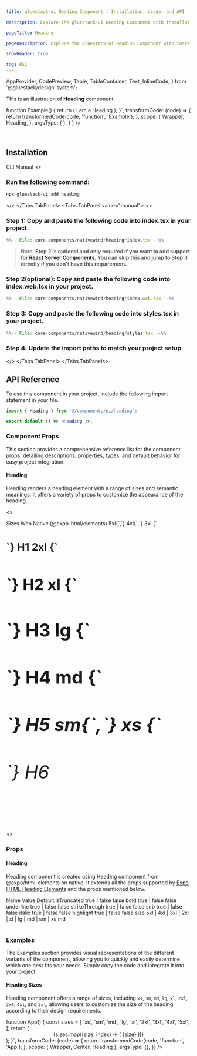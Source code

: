 ```yaml
---
title: gluestack-ui Heading Component | Installation, Usage, and API

description: Explore the gluestack-ui Heading Component with installation steps, API reference, and usage examples. Customize React Native headings with different sizes and styles easily for your projects.

pageTitle: Heading

pageDescription: Explore the gluestack-ui Heading Component with installation steps, API reference, and usage examples. Customize React Native headings with different sizes and styles easily for your projects.

showHeader: true

tag: RSC
---
```



<Meta title="with-nativewind/Components/Typography/Heading" />

  AppProvider,
  CodePreview,
  Table,
  TableContainer,
  Text,
  InlineCode,
} from '@gluestack/design-system';


This is an illustration of **Heading** component.

<Wrapper>
  <CodePreview
    showComponentRenderer={ true }
  showArgsController = { false}
  metaData = {{
    code: `import { Heading } from "@/components/ui/heading";
	
function Example() {
  return (
    <Heading>I am a Heading</Heading>
  );
}`,
      transformCode: (code) => {
        return transformedCode(code, 'function', 'Example');
      },
        scope: {
      Wrapper,
        Heading,
      },
    argsType: { },
  }
}
/>
</Wrapper>

<br/>

## Installation

<Tabs value="cli" type="section">
  <Tabs.TabList>
      <Tabs.Tab value="cli">
        <Tabs.TabTitle>CLI</Tabs.TabTitle>
      </Tabs.Tab>
     <Tabs.Tab value="manual">
        <Tabs.TabTitle>Manual</Tabs.TabTitle>
     </Tabs.Tab>
  </Tabs.TabList>
  <Tabs.TabPanels>
    <Tabs.TabPanel value="cli">
<>

### Run the following command:
  ```bash
  npx gluestack-ui add heading
  ```
</>
    </Tabs.TabPanel>
    <Tabs.TabPanel value="manual"> 
<>

### Step 1: Copy and paste the following code into index.tsx in your project.
<CollapsibleCode>

```jsx 
%%-- File: core-components/nativewind/heading/index.tsx --%% 
```
</CollapsibleCode>

> Note: **Step 2 is optional and only required if you want to add support for [React Server Components](https://vercel.com/blog/understanding-react-server-components), You can skip this and jump to Step 3 directly if you don't have this requirement.**

### Step 2(optional): Copy and paste the following code into index.web.tsx in your project.
<CollapsibleCode>

```jsx 
%%-- File: core-components/nativewind/heading/index.web.tsx --%% 
```
</CollapsibleCode>

### Step 3: Copy and paste the following code into styles.tsx in your project.
<CollapsibleCode>

```jsx 
%%-- File: core-components/nativewind/heading/styles.tsx --%% 
```
</CollapsibleCode>

### Step 4: Update the import paths to match your project setup.
</>
    </Tabs.TabPanel>
  </Tabs.TabPanels>
</Tabs>

## API Reference

To use this component in your project, include the following import statement in your file.

```jsx
import { Heading } from '@/components/ui/heading';
```

```jsx
export default () => <Heading />;
```

### Component Props

This section provides a comprehensive reference list for the component props, detailing descriptions, properties, types, and default behavior for easy project integration.

#### Heading

Heading renders a heading element with a range of sizes and semantic meanings. It offers a variety of props to customize the appearance of the heading.

<>
<TableContainer>
  <Table>
    <Table.THead>
      <Table.TR>
        <Table.TH>
          <Table.TText>Sizes</Table.TText>
        </Table.TH>
        <Table.TH>
          <Table.TText>Web</Table.TText>
        </Table.TH>
        <Table.TH>
          <Table.TText>Native (@expo-html/elements)</Table.TText>
        </Table.TH>
      </Table.TR>
    </Table.THead>
    <Table.TBody>
      <Table.TR>
        <Table.TD>
          <Table.TText>
            <InlineCode>5xl</InlineCode>{`,`} 
            <InlineCode>4xl</InlineCode>{`,`} 
            <InlineCode>3xl</InlineCode>
          </Table.TText>
        </Table.TD>
        <Table.TD>
          <Table.TText>
            <InlineCode>{`<h1 />`}</InlineCode>
          </Table.TText>
        </Table.TD>
        <Table.TD>
          <Table.TText>
            <InlineCode>H1</InlineCode>
          </Table.TText>
        </Table.TD>
      </Table.TR>
      <Table.TR>
        <Table.TD>
          <Table.TText>
            <InlineCode>2xl</InlineCode>
          </Table.TText>
        </Table.TD>
        <Table.TD>
          <Table.TText>
            <InlineCode>{`<h2 />`}</InlineCode>
          </Table.TText>
        </Table.TD>
        <Table.TD>
          <Table.TText>
            <InlineCode>H2</InlineCode>
          </Table.TText>
        </Table.TD>
      </Table.TR>
      <Table.TR>
        <Table.TD>
          <Table.TText>
            <InlineCode>xl</InlineCode>
          </Table.TText>
        </Table.TD>
        <Table.TD>
          <Table.TText>
            <InlineCode>{`<h3 />`}</InlineCode>
          </Table.TText>
        </Table.TD>
        <Table.TD>
          <Table.TText>
            <InlineCode>H3</InlineCode>
          </Table.TText>
          </Table.TD>
      </Table.TR>
      <Table.TR>
        <Table.TD>
          <Table.TText>
            <InlineCode>lg</InlineCode>
          </Table.TText>
        </Table.TD>
        <Table.TD>
          <Table.TText>
            <InlineCode>{`<h4 />`}</InlineCode>
          </Table.TText>
        </Table.TD>
        <Table.TD>
          <Table.TText>
            <InlineCode>H4</InlineCode>
          </Table.TText>
          </Table.TD>
      </Table.TR>
      <Table.TR>
        <Table.TD>
          <Table.TText>
            <InlineCode>md</InlineCode>
          </Table.TText>
        </Table.TD>
        <Table.TD>
          <Table.TText>
            <InlineCode>{`<h5 />`}</InlineCode>
          </Table.TText>
        </Table.TD>
        <Table.TD>
          <Table.TText>
            <InlineCode>H5</InlineCode>
          </Table.TText>
          </Table.TD>
      </Table.TR>
      <Table.TR>
        <Table.TD>
          <Table.TText>
            <InlineCode>sm</InlineCode>{`,`}
            <InlineCode>xs</InlineCode>
          </Table.TText>
        </Table.TD>
        <Table.TD>
          <Table.TText>
            <InlineCode>{`<h6 />`}</InlineCode>
          </Table.TText>
        </Table.TD>
        <Table.TD>
          <Table.TText>
            <InlineCode>H6</InlineCode>
          </Table.TText>
          </Table.TD>
      </Table.TR>
    </Table.TBody>
  </Table>
</TableContainer>
</>
<>

### Props

#### Heading

Heading component is created using Heading component from @expo/html-elements on native. It extends all the props supported by [Expo HTML Heading Elements](https://www.npmjs.com/package/@expo/html-elements/v/0.0.5) and the props mentioned below.

  <TableContainer>
    <Table>
      <Table.THead>
        <Table.TR>
          <Table.TH>
            <Table.TText>Name</Table.TText>
          </Table.TH>
          <Table.TH>
            <Table.TText>Value</Table.TText>
          </Table.TH>
          <Table.TH>
            <Table.TText>Default</Table.TText>
          </Table.TH>
        </Table.TR>
      </Table.THead>
      <Table.TBody>
        <Table.TR>
          <Table.TD>
            <Table.TText>
              <InlineCode>isTruncated</InlineCode>
            </Table.TText>
          </Table.TD>
          <Table.TD>
            <Table.TText>true | false</Table.TText>
          </Table.TD>
          <Table.TD>
            <Table.TText>false</Table.TText>
          </Table.TD>
        </Table.TR>
        <Table.TR>
          <Table.TD>
            <Table.TText>
              <InlineCode>bold</InlineCode>
            </Table.TText>
          </Table.TD>
          <Table.TD>
            <Table.TText>true | false</Table.TText>
          </Table.TD>
          <Table.TD>
            <Table.TText>false</Table.TText>
          </Table.TD>
        </Table.TR>
        <Table.TR>
          <Table.TD>
            <Table.TText>
              <InlineCode>underline</InlineCode>
            </Table.TText>
          </Table.TD>
          <Table.TD>
            <Table.TText>true | false</Table.TText>
          </Table.TD>
          <Table.TD>
            <Table.TText>false</Table.TText>
          </Table.TD>
        </Table.TR>
        <Table.TR>
          <Table.TD>
            <Table.TText>
              <InlineCode>strikeThrough</InlineCode>
            </Table.TText>
          </Table.TD>
          <Table.TD>
            <Table.TText>true | false</Table.TText>
          </Table.TD>
          <Table.TD>
            <Table.TText>false</Table.TText>
          </Table.TD>
        </Table.TR>
        <Table.TR>
          <Table.TD>
            <Table.TText>
              <InlineCode>sub</InlineCode>
            </Table.TText>
          </Table.TD>
          <Table.TD>
            <Table.TText>true | false</Table.TText>
          </Table.TD>
          <Table.TD>
            <Table.TText>false</Table.TText>
          </Table.TD>
        </Table.TR>
        <Table.TR>
          <Table.TD>
            <Table.TText>
              <InlineCode>italic</InlineCode>
            </Table.TText>
          </Table.TD>
          <Table.TD>
            <Table.TText>true | false</Table.TText>
          </Table.TD>
          <Table.TD>
            <Table.TText>false</Table.TText>
          </Table.TD>
        </Table.TR>
        <Table.TR>
          <Table.TD>
            <Table.TText>
              <InlineCode>highlight</InlineCode>
            </Table.TText>
          </Table.TD>
          <Table.TD>
            <Table.TText>true | false</Table.TText>
          </Table.TD>
          <Table.TD>
            <Table.TText>false</Table.TText>
          </Table.TD>
        </Table.TR>
        <Table.TR>
          <Table.TD>
            <Table.TText>
              <InlineCode>size</InlineCode>
            </Table.TText>
          </Table.TD>
          <Table.TD>
            <Table.TText>
              5xl | 4xl | 3xl | 2xl | xl | lg | md | sm | xs
            </Table.TText>
          </Table.TD>
          <Table.TD>
            <Table.TText>md</Table.TText>
          </Table.TD>
        </Table.TR>
      </Table.TBody>
    </Table>
  </TableContainer>
</>

### Examples

The Examples section provides visual representations of the different variants of the component, allowing you to quickly and easily determine which one best fits your needs. Simply copy the code and integrate it into your project.

#### Heading Sizes

Heading component offers a range of sizes, including `xs`, `sm`, `md`, `lg`, `xl`, `2xl`, `3xl`, `4xl`, and `5xl`, allowing users to customize the size of the heading according to their design requirements.

<Wrapper>
  <CodePreview
    _rendererWrapper={{ py: '$2.5' }}
    showComponentRenderer={true}
    showArgsController={false}
    metaData={{
      code: `import { Center } from "@/components/ui/center";
	
function App() {
          const sizes = [
            'xs',
            'sm',
            'md',
            'lg',
            'xl',
            '2xl',
            '3xl',
            '4xl',
            '5xl',
          ];
          return (
              <Center>
                {sizes.map((size, index) => (
                  <Heading size={size} key={index}>{size}</Heading>
                ))}
              </Center>
          );
        }`,
      transformCode: (code) => {
        return transformedCode(code, 'function', 'App');
      },
      scope: { Wrapper, Center, Heading },
      argsType: {},
    }}
  />
</Wrapper>